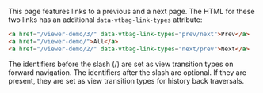 This page features links to a previous and a next page. The HTML for these two links has an additional `data-vtbag-link-types` attribute:
```html
<a href="/viewer-demo/3/" data-vtbag-link-types="prev/next">Prev</a>
<a href="/viewer-demo/">All</a>
<a href="/viewer-demo/2/" data-vtbag-link-types="next/prev">Next</a>
```
The identifiers before the slash (/) are set as view transition types on forward navigation. The identifiers after the slash are optional. If they are present, they are set as view transition types for history back traversals.
